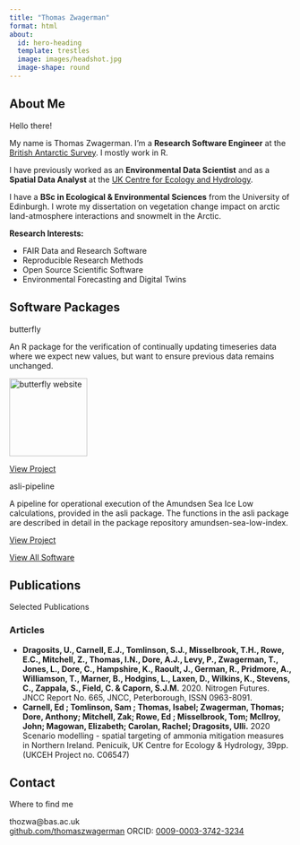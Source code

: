 ```yaml
---
title: "Thomas Zwagerman"
format: html
about: 
  id: hero-heading
  template: trestles
  image: images/headshot.jpg
  image-shape: round
---
```


## About Me

:::: {.card}
::: {.card-header}
Hello there!
:::
::: {.card-body}
::: {#hero-heading}
My name is Thomas Zwagerman. I'm a **Research Software Engineer** at the [British Antarctic Survey](https://www.bas.ac.uk/). I mostly work in R.

I have previously worked as an **Environmental Data Scientist** and as a **Spatial Data Analyst** at the [UK Centre for Ecology and Hydrology](https://www.ceh.ac.uk/).

I have a **BSc in Ecological & Environmental Sciences** from the University of Edinburgh. I wrote my dissertation on vegetation change impact on arctic land-atmosphere interactions and snowmelt in the Arctic.

**Research Interests:**

- FAIR Data and Research Software
- Reproducible Research Methods
- Open Source Scientific Software
- Environmental Forecasting and Digital Twins
:::
:::
::::

## Software Packages

::: {layout="[[1,1]]"}
:::: {.card}
::: {.card-header}
butterfly
:::
::: {.card-body}
An R package for the verification of continually updating timeseries data where we expect new values, but want to ensure previous data remains unchanged.

<a href="https://thomaszwagerman.github.io/butterfly/"><img src="https://raw.githubusercontent.com/thomaszwagerman/butterfly/refs/heads/main/inst/figures/logo.png" align="centre" height="139" alt="butterfly website" /></a>

[View Project](https://github.com/thomaszwagerman/butterfly){.btn .btn-primary}
:::
::::

:::: {.card}
::: {.card-header}
asli-pipeline
:::
::: {.card-body}
A pipeline for operational execution of the Amundsen Sea Ice Low calculations, provided in the asli package. The functions in the asli package are described in detail in the package repository amundsen-sea-low-index.

[View Project](https://github.com/antarctica/asli-pipeline){.btn .btn-primary}
:::
::::
:::

[View All Software](software.){.btn .btn-primary}

## Publications

:::: {.card}
::: {.card-header}
Selected Publications
:::
::: {.card-body}
### Articles
- **Dragosits, U., Carnell, E.J., Tomlinson, S.J., Misselbrook, T.H., Rowe, E.C., Mitchell, Z., Thomas, I.N., Dore, A.J., Levy, P., Zwagerman, T., Jones, L., Dore, C., Hampshire, K., Raoult, J., German, R., Pridmore, A., Williamson, T., Marner, B., Hodgins, L., Laxen, D., Wilkins, K., Stevens, C., Zappala, S., Field, C. & Caporn, S.J.M.** 2020. Nitrogen Futures. JNCC Report No. 665, JNCC, Peterborough, ISSN 0963-8091.
- **Carnell, Ed ; Tomlinson, Sam ; Thomas, Isabel; Zwagerman, Thomas; Dore, Anthony; Mitchell, Zak; Rowe, Ed ; Misselbrook, Tom; McIlroy, John; Magowan, Elizabeth; Carolan, Rachel; Dragosits, Ulli.** 2020 Scenario modelling - spatial targeting of ammonia mitigation measures in Northern Ireland. Penicuik, UK Centre for Ecology & Hydrology, 39pp. (UKCEH Project no. C06547)
:::
::::


## Contact {.text-center}

:::: {.card}
::: {.card-header}
Where to find me
:::
::: {.card-body}
<i class="fa fa-envelope"></i> thozwa@bas.ac.uk  
<i class="fa-brands fa-github"></i> [github.com/thomaszwagerman](https://github.com/thomaszwagerman)
<i class="fa-brands fa-orcid"></i> ORCID: [0009-0003-3742-3234](https://orcid.org/my-orcid?orcid=0009-0003-3742-3234)
:::
::::
